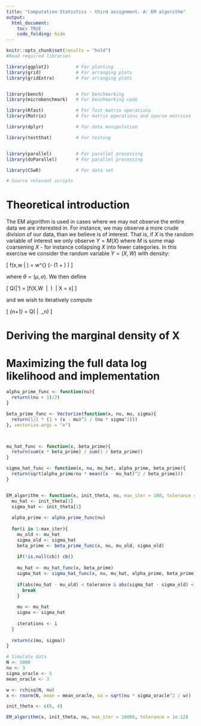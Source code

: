 ```yaml
---
title: "Computation Statistics - third assignment. A: EM algorithm"
output:
  html_document:
    toc: TRUE
    code_folding: hide
---
```

  
```r
knitr::opts_chunk$set(results = "hold")
#Read required libraries

library(ggplot2)          # For plotting
library(grid)             # For arranging plots
library(gridExtra)        # For arranging plots


library(bench)            # For benchmarking
library(microbenchmark)   # For benchmarking code

library(Rfast)            # For fast matrix operations
library(Matrix)           # For matrix operations and sparse matrices

library(dplyr)            # For data manipulation

library(testthat)         # For testing


library(parallel)         # For parallel processing
library(doParallel)       # For parallel processing

library(CSwR)             # For data set

# Source relevant scripts
```


# Theoretical introduction
The EM algorithm is used in cases where we may not observe the entire data we are interested in. For instance, we may observe a more crude division of our data, than we believe is of interest. That is, if $X$ is the random variable of interest we only observe $Y = M(X)$ where $M$ is some map coarsening $X$ - for instance collapsing $X$ into fewer categories. In this exercise we consider the random variable $Y = (X, W)$ with density:

\[
  f(x,w | \theta) = \frac{1}{\sqrt{\pi \nu \sigma^2} 2^{(\nu + 1)/2} \Gamma(\nu/2)} w^{\frac{\nu - 1}{2}} \exp(- \frac{w}{2} (1 + \frac{(x-\mu)^2}{\nu \sigma^2}) )
\]

where $\theta = (\mu, \sigma)$. We then define

\[
  Q(\theta|\theta') = \mathbb{E}[\log f(X,W \ | \ \theta) \ |\ X = x]
\]

and we wish to iteratively compute 

\[
  \theta_{n+1} = \arg \max_\theta Q(\theta \ | \ \theta_n)
\]

# Deriving the marginal density of X



# Maximizing the full data log likelihood and implementation



```r

alpha_prime_func <- function(nu){
  return((nu + 1)/2)
}

beta_prime_func <- Vectorize(function(x, nu, mu, sigma){
  return(1/2 * (1 + (x - mu)^2 / (nu * sigma^2)))
}, vectorize.args = "x")



mu_hat_func <- function(x, beta_prime){
  return(sum(x * beta_prime) / sum(1 / beta_prime))
}

sigma_hat_func <- function(x, nu, mu_hat, alpha_prime, beta_prime){
  return(sqrt(alpha_prime/nu * mean((x - mu_hat)^2 / beta_prime)))
}


EM_algorithm <- function(x, init_theta, nu, max_iter = 100, tolerance = 1e-6, cb = NULL){
  mu_hat <- init_theta[1]
  sigma_hat <- init_theta[2]
  
  alpha_prime <- alpha_prime_func(nu)
  
  for(i in 1:max_iter){
    mu_old <- mu_hat
    sigma_old <- sigma_hat
    beta_prime <- beta_prime_func(x, nu, mu_old, sigma_old)
    
    if(!is.null(cb)) cb()
    
    mu_hat <- mu_hat_func(x, beta_prime)
    sigma_hat <- sigma_hat_func(x, nu, mu_hat, alpha_prime, beta_prime)
    
    if(abs(mu_hat - mu_old) < tolerance & abs(sigma_hat - sigma_old) < tolerance){
      break
    }
    
    mu <- mu_hat
    sigma <- sigma_hat
    
    iterations <- i
  }
  
  return(c(mu, sigma))
}


```




```r

# Simulate data
N <- 5000
nu <- 3
sigma_oracle <- 5
mean_oracle <- 3

w <- rchisq(N, nu)
x <- rnorm(N, mean = mean_oracle, sd = sqrt(nu * sigma_oracle^2 / w))

init_theta <- c(0, 4)

EM_algorithm(x, init_theta, nu, max_iter = 10000, tolerance = 1e-12)

```









